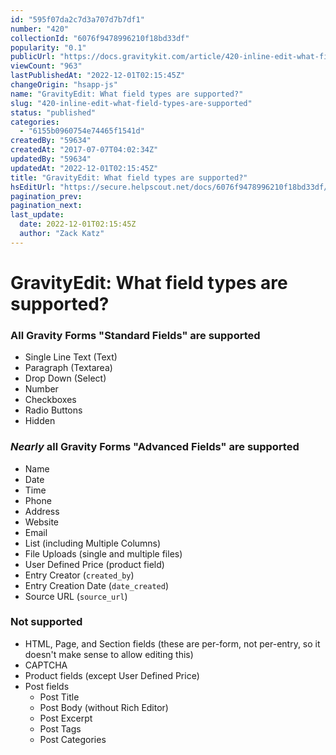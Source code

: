 ```yaml
---
id: "595f07da2c7d3a707d7b7df1"
number: "420"
collectionId: "6076f9478996210f18bd33df"
popularity: "0.1"
publicUrl: "https://docs.gravitykit.com/article/420-inline-edit-what-field-types-are-supported"
viewCount: "963"
lastPublishedAt: "2022-12-01T02:15:45Z"
changeOrigin: "hsapp-js"
name: "GravityEdit: What field types are supported?"
slug: "420-inline-edit-what-field-types-are-supported"
status: "published"
categories: 
  - "6155b0960754e74465f1541d"
createdBy: "59634"
createdAt: "2017-07-07T04:02:34Z"
updatedBy: "59634"
updatedAt: "2022-12-01T02:15:45Z"
title: "GravityEdit: What field types are supported?"
hsEditUrl: "https://secure.helpscout.net/docs/6076f9478996210f18bd33df/article/595f07da2c7d3a707d7b7df1"
pagination_prev: 
pagination_next: 
last_update:
  date: 2022-12-01T02:15:45Z
  author: "Zack Katz"
---
```


# GravityEdit: What field types are supported?

### All Gravity Forms "Standard Fields" are supported

- Single Line Text (Text)
- Paragraph (Textarea)
- Drop Down (Select)
- Number
- Checkboxes
- Radio Buttons
- Hidden

### *Nearly* all Gravity Forms "Advanced Fields" are supported

- Name
- Date
- Time
- Phone
- Address
- Website
- Email
- List (including Multiple Columns)
- File Uploads (single and multiple files)
- User Defined Price (product field)
- Entry Creator (`created_by`)
- Entry Creation Date (`date_created`)
- Source URL (`source_url`)

### Not supported

- HTML, Page, and Section fields (these are per-form, not per-entry, so it doesn't make sense to allow editing this)
- CAPTCHA
- Product fields (except User Defined Price)
- Post fields
   - Post Title
   - Post Body (without Rich Editor)
   - Post Excerpt
   - Post Tags
   - Post Categories